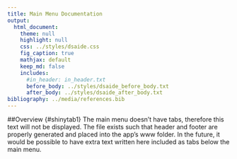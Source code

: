 ```yaml
---
title: Main Menu Documentation
output:
  html_document:
    theme: null
    highlight: null
    css: ../styles/dsaide.css
    fig_caption: true
    mathjax: default 
    keep_md: false
    includes:
      #in_header: in_header.txt
      before_body: ../styles/dsaide_before_body.txt
      after_body: ../styles/dsaide_after_body.txt 
bibliography: ../media/references.bib
---
```


##Overview {#shinytab1}
The main menu doesn't have tabs, therefore this text will not be displayed.
The file exists such that header and footer are properly generated and placed into the app's www folder.
In the future, it would be possible to have extra text written here included as tabs below the main menu.

